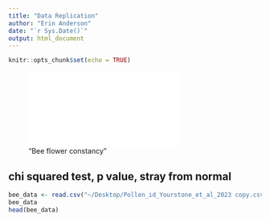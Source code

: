 ```yaml
---
title: "Data Replication"
author: "Erin Anderson"
date: "`r Sys.Date()`"
output: html_document
---
```


```r
knitr::opts_chunk$set(echo = TRUE)
```

!["Bee flower constancy"](/Users/erin/desktop/bee_flower_consistency.pdf)


## chi squared test, p value, stray from normal
```r
bee_data <- read.csv("~/Desktop/Pollen_id_Yourstone_et_al_2023 copy.csv", sep = ';', header = TRUE, stringsAsFactors = FALSE)
bee_data
head(bee_data)
```

